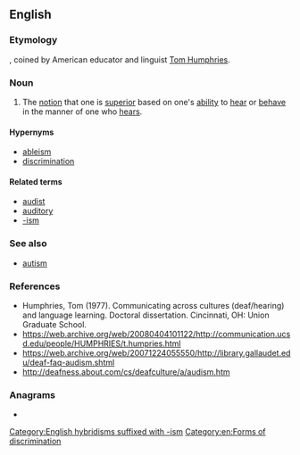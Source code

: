 ==English==
{{wikipedia}}

===Etymology===
{{affix|en|audire|lang1=la|-ism}}, coined by American educator and linguist [[w:Tom_L._Humphries|Tom Humphries]].

===Noun===
{{en-noun|-}}

# The [[notion]] that one is [[superior]] based on one's [[ability]] to [[hear]] or [[behave]] in the manner of one who [[hears]].

====Hypernyms====
* [[ableism]]
* [[discrimination]]

====Related terms====
* [[audist]]
* [[auditory]]
* [[-ism]] {{qualifier|See [[-ism#Derived terms]] for words formed in a similar way}}

===See also===
* [[autism]]

===References===
* Humphries, Tom (1977). Communicating across cultures (deaf/hearing) and language learning. Doctoral dissertation. Cincinnati, OH: Union Graduate School.
* https://web.archive.org/web/20080404101122/http://communication.ucsd.edu/people/HUMPHRIES/t.humpries.html
* https://web.archive.org/web/20071224055550/http://library.gallaudet.edu/deaf-faq-audism.shtml
* http://deafness.about.com/cs/deafculture/a/audism.htm

===Anagrams===
* {{anagrams|en|a=adimsu|Dumais|Maidus|Sumida}}

[[Category:English hybridisms suffixed with -ism]]
[[Category:en:Forms of discrimination]]